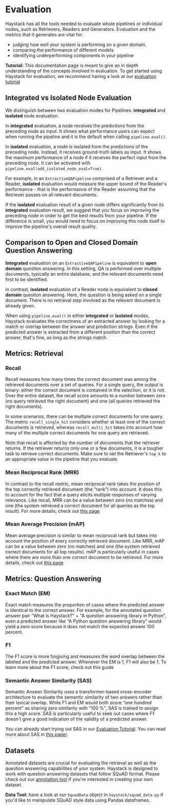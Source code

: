 # Evaluation

Haystack has all the tools needed to evaluate whole pipelines or individual nodes, such as Retrievers, Readers and Generators. 
Evaluation and the metrics that it generates are vital for:
- judging how well your system is performing on a given domain.
- comparing the performance of different models
- identifying underperforming components in your pipeline

<div className="max-w-xl bg-yellow-light-theme border-l-8 border-yellow-dark-theme px-6 pt-6 pb-4 my-4 rounded-md dark:bg-yellow-900">

**Tutorial:** This documentation page is meant to give an in depth understanding of the concepts involved in evaluation.
To get started using Haystack for evaluation, we recommend having a look at our [evaluation tutorial](/tutorials/v1.2.0/evaluation)

</div>

## Integrated vs Isolated Node Evaluation

We distinguish between two evaluation modes for Pipelines: **integrated** and **isolated** node evaluation.

In **integrated** evaluation, a node receives the predictions from the preceding node as input.
It shows what performance users can expect when running the pipeline and it is the default when calling `pipeline.eval()`.

In **isolated** evaluation, a node is isolated from the predictions of the preceding node.
Instead, it receives ground-truth labels as input.
It shows the maximum performance of a node if it receives the perfect input from the preceding node.
It can be activated with `pipeline.eval(add_isolated_node_eval=True)`.

For example, in an `ExtractiveQAPipeline` comprised of a Retriever and a Reader,
**isolated** evaluation would measure the upper bound of the Reader's performance -
that is the performance of the Reader assuming that the Retriever passes on all relevant documents.

If the **isolated** evaluation result of a given node differs significantly from its **integrated** evaluation result,
we suggest that you focus on improving the preceding node in order to get the best results from your pipeline.
If the difference is small, you would need to focus on improving this node itself to improve the pipeline's overall result quality.

## Comparison to Open and Closed Domain Question Answering

**Integrated** evaluation on an `ExtractiveQAPipeline` is equivalent to **open domain** question answering.
In this setting, QA is performed over multiple documents, typically an entire database,
and the relevant documents need first to be identified.

In contrast, **isolated** evaluation of a Reader node is equivalent to **closed domain** question answering.
Here, the question is being asked on a single document.
There is no retrieval step involved as the relevant document is already given.

When using `pipeline.eval()` in either **integrated** or **isolated** modes,
Haystack evaluates the correctness of an extracted answer by looking for a match or overlap between the answer and prediction strings.
Even if the predicted answer is extracted from a different position than the correct answer, that's fine, as long as the strings match.

## Metrics: Retrieval

### Recall

Recall measures how many times the correct document was among the retrieved documents over a set of queries.
For a single query, the output is binary: either the correct document is contained in the selection, or it is not.
Over the entire dataset, the recall score amounts to a number between zero (no query retrieved the right document) and one (all queries retrieved the right documents).

In some scenarios, there can be multiple correct documents for one query. The metric `recall_single_hit` considers whether at least one of the correct documents is retrieved, whereas `recall_multi_hit` takes into account how many of the multiple correct documents for one query are retrieved.

Note that recall is affected by the number of documents that the retriever returns.
If the retriever returns only one or a few documents, it is a tougher task to retrieve correct documents.
Make sure to set the Retriever's `top_k` to an appropriate value in the pipeline that you evaluate.

### Mean Reciprocal Rank (MRR)

In contrast to the recall metric, mean reciprocal rank takes the position of the top correctly retrieved document (the “rank”) into account.
It does this to account for the fact that a query elicits multiple responses of varying relevance.
Like recall, MRR can be a value between zero (no matches) and one (the system retrieved a correct document for all queries as the top result).
For more details, check out [this page](https://en.wikipedia.org/wiki/Mean_reciprocal_rank)

### Mean Average Precision (mAP)

Mean average precision is similar to mean reciprocal rank but takes into account the position of every correctly retrieved document.
Like MRR, mAP can be a value between zero (no matches) and one (the system retrieved correct documents for all top results).
mAP is particularly useful in cases where there are more than one correct document to be retrieved.
For more details, check out [this page](https://en.wikipedia.org/wiki/Evaluation_measures_(information_retrieval)#Mean_average_precision)


## Metrics: Question Answering

### Exact Match (EM)

Exact match measures the proportion of cases where the predicted answer is identical to the correct answer.
For example, for the annotated question answer pair “What is Haystack?" + "A question answering library in Python”,
even a predicted answer like “A Python question answering library” would yield a zero score because it does not match the expected answer 100 percent.

### F1

The F1 score is more forgiving and measures the word overlap between the labeled and the predicted answer.
Whenever the EM is 1, F1 will also be 1.
To learn more about the F1 score, check out this guide

### Semantic Answer Similarity (SAS)

Semantic Answer Similarity uses a transformer-based cross-encoder architecture to evaluate the semantic similarity of two answers rather than their lexical overlap. 
While F1 and EM would both score “one hundred percent” as sharing zero similarity with “100 %", SAS is trained to assign this a high score.
SAS is particularly useful to seek out cases where F1 doesn't give a good indication of the validity of a predicted answer.

You can already start trying out SAS in our [Evaluation Tutorial](/tutorials/v1.2.0/evaluation). You can read more about SAS in [this paper](https://arxiv.org/abs/2108.06130).

## Datasets

Annotated datasets are crucial for evaluating the retrieval as well as the question answering capabilities of your system.
Haystack is designed to work with question answering datasets that follow SQuAD format.
Please check out our [annotation tool](/guides/v1.2.0/annotation) if you're interested in creating your own dataset.

<div className="max-w-xl bg-yellow-light-theme border-l-8 border-yellow-dark-theme px-6 pt-6 pb-4 my-4 rounded-md dark:bg-yellow-900">

**Data Tool:** have a look at our `SquadData` object in `haystack/squad_data.py` if you'd like to manipulate SQuAD style data using Pandas dataframes.

</div>
